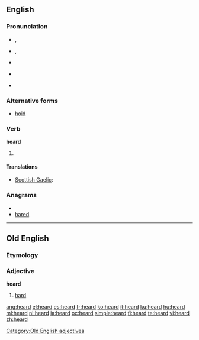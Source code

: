 {{wikipedia|dab=heard}}
==English==

{{rank|both|having|look|200|heard|night|mind|heart}}

===Pronunciation===
* {{a|RP}} {{IPA|/'hɜːd/}}, {{SAMPA|/"h3:d/}}
* {{a|US}} {{IPA|/'hɝd/}}, {{SAMPA|/"h3`d/}}
* {{audio|en-us-heard.ogg|Audio (US)}}
* {{a|NYC}} {{IPA|/hɜjd/}}
* {{rhymes|ɜː(r)d}}

===Alternative forms===
* [[hoid]]

===Verb===
'''heard'''

# {{past of|[[hear]]}}

====Translations====
{{trans-top|past tense of hear}}
* [[Scottish Gaelic]]: {{t-|gd|chuala|xs=Scottish Gaelic}}
{{trans-mid}}
{{trans-bottom}}

===Anagrams===
* {{alphagram|adehr}}
* [[hared#English|hared]]

----

==Old English==

===Etymology===
{{proto|Germanic|hardhuz|lang=ang}}

===Adjective===
'''heard'''

# [[hard]]

[[Category:Old English adjectives]]

[[ang:heard]]
[[el:heard]]
[[es:heard]]
[[fr:heard]]
[[ko:heard]]
[[it:heard]]
[[ku:heard]]
[[hu:heard]]
[[ml:heard]]
[[nl:heard]]
[[ja:heard]]
[[oc:heard]]
[[simple:heard]]
[[fi:heard]]
[[te:heard]]
[[vi:heard]]
[[zh:heard]]